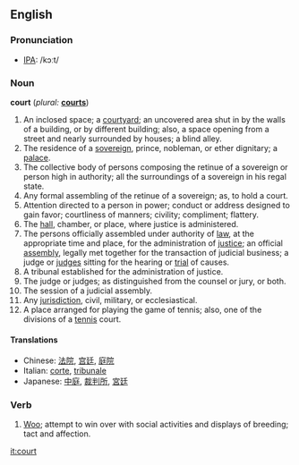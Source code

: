 ==English==

===Pronunciation===
*[[IPA]]: /kɔːt/

===Noun===
'''court'''  (''plural:'' '''[[courts]]''')
#An inclosed space; a [[courtyard]]; an uncovered area shut in by the walls of a building, or by different building; also, a space opening from a street and nearly surrounded by houses; a blind alley.
#The residence of a [[sovereign]], prince, nobleman, or ether dignitary; a [[palace]].
#The collective body of persons composing the retinue of a sovereign or person high in authority; all the surroundings of a sovereign in his regal state.
#Any formal assembling of the retinue of a sovereign; as, to hold a court.
#Attention directed to a person in power; conduct or address designed to gain favor; courtliness of manners; civility; compliment; flattery.
#The [[hall]], chamber, or place, where justice is administered.
#The persons officially assembled under authority of [[law]], at the appropriate time and place, for the administration of [[justice]]; an official [[assembly]], legally met together for the transaction of judicial business; a judge or [[judge]]s sitting for the hearing or [[trial]] of causes.
#A tribunal established for the administration of justice.
#The judge or judges; as distinguished from the counsel or jury, or both.
#The session of a judicial assembly.
#Any [[jurisdiction]], civil, military, or ecclesiastical.
#A place arranged for playing the game of tennis; also, one of the divisions of a [[tennis]] court.

====Translations====
*Chinese: [[法院]], [[宫廷]], [[庭院]]
*Italian: [[corte]], [[tribunale]]
*Japanese: [[中庭]], [[裁判所]], [[宮廷]]

===Verb===
{{en-infl-reg-consonant|court||}}
# [[Woo]]; attempt to win over with social activities and displays of breeding; tact and affection.

[[it:court]]